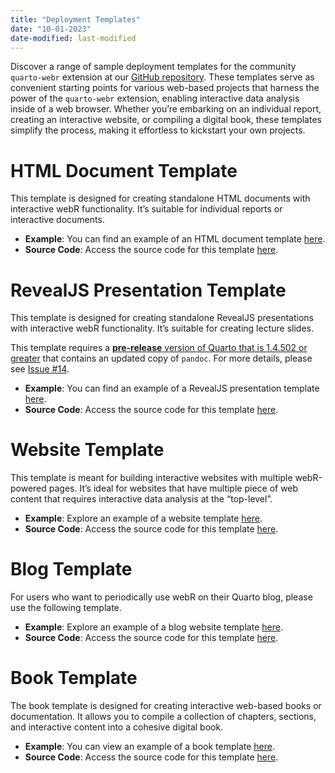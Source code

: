 ```yaml
---
title: "Deployment Templates"
date: "10-01-2023"
date-modified: last-modified
---
```


Discover a range of sample deployment templates for the community `quarto-webr` extension at our [GitHub repository](https://github.com/coatless/quarto-webr/tree/main/examples). These templates serve as convenient starting points for various web-based projects that harness the power of the `quarto-webr` extension, enabling interactive data analysis inside of a web browser. Whether you're embarking on an individual report, creating an interactive website, or compiling a digital book, these templates simplify the process, making it effortless to kickstart your own projects.

# HTML Document Template

This template is designed for creating standalone HTML documents with interactive webR functionality. It's suitable for individual reports or interactive documents.

- **Example**: You can find an example of an HTML document template [here](https://quarto-webr.thecoatlessprofessor.com/examples/html-document/).
- **Source Code**: Access the source code for this template [here](https://github.com/coatless/quarto-webr/tree/main/examples/html-document).

# RevealJS Presentation Template

This template is designed for creating standalone RevealJS presentations with interactive webR functionality. It's suitable for creating lecture slides.

:::{.callout-important}
This template requires a [**pre-release** version of Quarto that is 1.4.502 or greater](https://quarto.org/docs/download/prerelease) that contains an updated copy of `pandoc`. For more details, please see [Issue #14](https://github.com/coatless/quarto-webr/issues/14). 
:::

- **Example**: You can find an example of a RevealJS presentation template [here](https://quarto-webr.thecoatlessprofessor.com/examples/revealjs/).
- **Source Code**: Access the source code for this template [here](https://github.com/coatless/quarto-webr/tree/main/examples/revealjs).

# Website Template

This template is meant for building interactive websites with multiple webR-powered pages. It's ideal for websites that have multiple piece of web content that requires interactive data analysis at the "top-level".

- **Example**: Explore an example of a website template [here](https://quarto-webr.thecoatlessprofessor.com/examples/website/).
- **Source Code**: Access the source code for this template [here](https://github.com/coatless/quarto-webr/tree/main/examples/website).

# Blog Template

For users who want to periodically use webR on their Quarto blog, please use the following template. 

- **Example**: Explore an example of a blog website template [here](https://quarto-webr.thecoatlessprofessor.com/examples/blog/).
- **Source Code**: Access the source code for this template [here](https://github.com/coatless/quarto-webr/tree/main/examples/blog).

# Book Template

The book template is designed for creating interactive web-based books or documentation. It allows you to compile a collection of chapters, sections, and interactive content into a cohesive digital book.

- **Example**: You can view an example of a book template [here](https://quarto-webr.thecoatlessprofessor.com/examples/book).
- **Source Code**: Access the source code for this template [here](https://github.com/coatless/quarto-webr/tree/main/examples/book).
